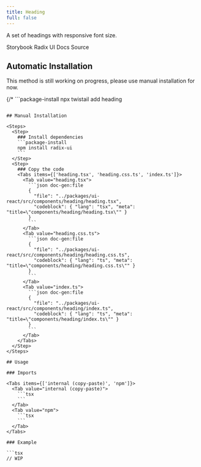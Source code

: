 ```yaml
---
title: Heading
full: false
---
```


A set of headings with responsive font size.

<Badges>
  <BadgeLink href="https://storybook.twistail.com/?path=/docs/base-components-heading--default" external>
    Storybook
  </BadgeLink>
  <BadgeLink href="https://www.radix-ui.com/primitives/docs/utilities/slot" external>
    Radix UI Docs
  </BadgeLink>
  <BadgeLink href="https://github.com/riipandi/twistail/tree/main/packages/ui-react/src/components/heading" external>
    Source
  </BadgeLink>
</Badges>

## Automatic Installation

<Callout type='warn'>
  This method is still working on progress, please use manual installation for now.
</Callout>

{/* ```package-install
npx twistail add heading
``` */}

## Manual Installation

<Steps>
  <Step>
    ### Install dependencies
    ```package-install
    npm install radix-ui
    ```
  </Step>
  <Step>
    ### Copy the code
    <Tabs items={['heading.tsx', 'heading.css.ts', 'index.ts']}>
      <Tab value="heading.tsx">
        ```json doc-gen:file
        {
          "file": "../packages/ui-react/src/components/heading/heading.tsx",
          "codeblock": { "lang": "tsx", "meta": "title=\"components/heading/heading.tsx\"" }
        }
        ```
      </Tab>
      <Tab value="heading.css.ts">
        ```json doc-gen:file
        {
          "file": "../packages/ui-react/src/components/heading/heading.css.ts",
          "codeblock": { "lang": "ts", "meta": "title=\"components/heading/heading.css.ts\"" }
        }
        ```
      </Tab>
      <Tab value="index.ts">
        ```json doc-gen:file
        {
          "file": "../packages/ui-react/src/components/heading/index.ts",
          "codeblock": { "lang": "ts", "meta": "title=\"components/heading/index.ts\"" }
        }
        ```
      </Tab>
    </Tabs>
  </Step>
</Steps>

## Usage

### Imports

<Tabs items={['internal (copy-paste)', 'npm']}>
  <Tab value="internal (copy-paste)">
    ```tsx
    ```
  </Tab>
  <Tab value="npm">
    ```tsx
    ```
  </Tab>
</Tabs>

### Example

```tsx
// WIP
```

